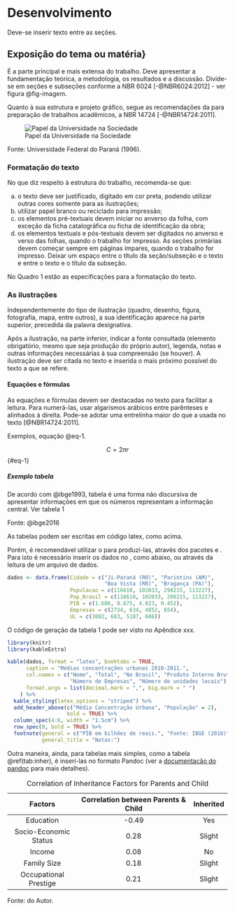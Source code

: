 # Desenvolvimento {#desenvolvimento}

Deve-se inserir texto entre as seções.

## Exposição do tema ou matéria}

É a parte principal e mais extensa do trabalho. Deve apresentar a fundamentação teórica, a metodologia, os resultados e a discussão. Divide-se em seções e subseções conforme a NBR 6024 [-@NBR6024:2012] - ver figura @fig-imagem.

Quanto à sua estrutura e projeto gráfico, segue as recomendações da \gls{ABNT} para preparação de trabalhos acadêmicos, a NBR 14724 [-@NBR14724:2011].

\bcenter

![Papel da Universidade na Sociedade](images/anscombe-1.png){#fig-imagem}

Fonte: Universidade Federal do Paraná (1996). \ecenter

### Formatação do texto

No que diz respeito à estrutura do trabalho, recomenda-se que:

a.  o texto deve ser justificado, digitado em cor preta, podendo utilizar outras cores somente para as ilustrações;
b.  utilizar papel branco ou reciclado para impressão;
c.  os elementos pré-textuais devem iniciar no anverso da folha, com exceção da ficha catalográfica ou ficha de identificação da obra;
d.  os elementos textuais e pós-textuais devem ser digitados no anverso e verso das folhas, quando o trabalho for impresso. As seções primárias devem começar sempre em páginas ímpares, quando o trabalho for impresso. Deixar um espaço entre o título da seção/subseção e o texto e entre o texto e o título da subseção.

No Quadro 1 estão as especificações para a formatação do texto.

### As ilustrações

Independentemente do tipo de ilustração (quadro, desenho, figura, fotografia, mapa, entre outros), a sua identificação aparece na parte superior, precedida da palavra designativa.

Após a ilustração, na parte inferior, indicar a fonte consultada (elemento obrigatório, mesmo que seja produção do próprio autor), legenda, notas e outras informações necessárias à sua compreensão (se houver). A ilustração deve ser citada no texto e inserida o mais próximo possível do texto a que se refere.

#### Equações e fórmulas

As equações e fórmulas devem ser destacadas no texto para facilitar a leitura. Para numerá-las, usar algarismos arábicos entre parênteses e alinhados à direita. Pode-se adotar uma entrelinha maior do que a usada no texto [@NBR14724:2011].

Exemplos, equação @eq-1.

$$
\begin{equation}
  C = 2 \pi r
\end{equation}
$$ {#eq-1}

##### Exemplo tabela

De acordo com @ibge1993, tabela é uma forma não discursiva de apresentar informações em que os números representam a informação central. Ver tabela 1

Fonte: @ibge2016 \ecenter

As tabelas podem ser escritas em código latex, como acima.

Porém, é recomendável utilizar o \proglang{R} para produzí-las, através dos pacotes \pkg{knitr} e \pkg{kableExtra}. Para isto é necessário inserir os dados no \proglang{R}, como abaixo, ou através da leitura de um arquivo de dados.

```r
dados <- data.frame(Cidade = c("Ji-Paraná (RO)", "Parintins (AM)", 
                               "Boa Vista (RR)", "Bragança (PA)"),
                    Populacao = c(116610, 102033, 298215, 113227),
                    Pop_Brasil = c(116610, 102033, 298215, 113227),
                    PIB = c(1.686, 0.675, 4.823, 0.452),
                    Empresas = c(2734, 634, 4852, 654),
                    UL = c(3082, 683, 5187, 686))
```

O código de geração da tabela 1 pode ser visto no Apêndice xxx.

```r
library(knitr)
library(kableExtra)

kable(dados, format = "latex", booktabs = TRUE,
      caption = "Médias concentrações urbanas 2010-2011.",
      col.names = c("Nome", "Total", "No Brasil", "Produto Interno Bruto - PIB", 
                    "Número de Empresas", "Número de unidades locais"),
      format.args = list(decimal.mark = ",", big.mark = " ")
    ) %>%
  kable_styling(latex_options = "striped") %>% 
  add_header_above(c("Média Concentração Urbana", "População" = 2), 
                   bold = TRUE) %>% 
  column_spec(4:6, width = "1.5cm") %>% 
  row_spec(0, bold = TRUE) %>% 
  footnote(general = c("PIB em bilhões de reais.", "Fonte: IBGE (2016)"),
           general_title = "Notas:")
```

Outra maneira, ainda, para tabelas mais simples, como a tabela \@ref(tab:inher), é inserí-las no formato Pandoc (ver a [documentação do pandoc](https://pandoc.org/MANUAL.html#tables) para mais detalhes).

|        Factors        | Correlation between Parents & Child | Inherited |
|:---------------------:|:-----------------------------------:|:---------:|
|       Education       |                -0.49                |    Yes    |
| Socio-Economic Status |                0.28                 |  Slight   |
|        Income         |                0.08                 |    No     |
|      Family Size      |                0.18                 |  Slight   |
| Occupational Prestige |                0.21                 |  Slight   |

: Correlation of Inheritance Factors for Parents and Child

\bcenter

Fonte: do Autor. \ecenter
